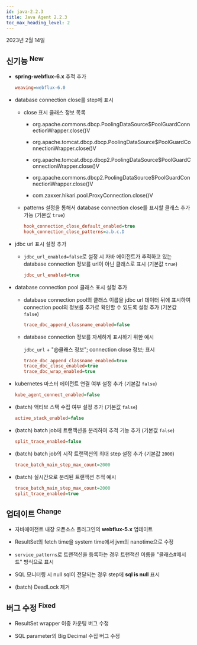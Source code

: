 ```yaml
---
id: java-2.2.3
title: Java Agent 2.2.3
toc_max_heading_level: 2
---
```


2023년 2월 14일

## 신기능 <sup><Status>New</Status></sup>

- **spring-webflux-6.x** 추적 추가

  ```ini title='whatap.conf'
  weaving=webflux-6.0
  ```
    
- database connection close를 step에 표시

  - close 표시 클래스 정보 목록

      - org.apache.commons.dbcp.PoolingDataSource$PoolGuardConnectionWrapper.close()V
      
      - org.apache.tomcat.dbcp.dbcp.PoolingDataSource$PoolGuardConnectionWrapper.close()V
      
      - org.apache.tomcat.dbcp.dbcp2.PoolingDataSource$PoolGuardConnectionWrapper.close()V
      
      - org.apache.commons.dbcp2.PoolingDataSource$PoolGuardConnectionWrapper.close()V
      
      - com.zaxxer.hikari.pool.ProxyConnection.close()V

  - patterns 설정을 통해서 database connection close를 표시할 클래스 추가 가능 (기본값 `true`)

    ```ini title='whatap.conf'
    hook_connection_close_default_enabled=true
    hook_connection_close_patterns=a.b.c.D
    ```

- jdbc url 표시 설정 추가

  - `jdbc_url_enabled=false`로 설정 시 자바 에이전트가 추적하고 있는 database connection 정보를 url이 아닌 클래스로 표시 (기본값 `true`)

    ```ini title='whatap.conf'
    jdbc_url_enabled=true
    ```
        
- database connection pool 클래스 표시 설정 추가

  - database connection pool의 클래스 이름을 jdbc url 데이터 뒤에 표시하여 connection pool의 정보를 추가로 확인할 수 있도록 설정 추가 (기본값 `false`)

    ```ini title='whatap.conf'
    trace_dbc_append_classname_enabled=false
    ```

  - database connection 정보를 자세하게 표시하기 위한 예시
  
    `jdbc_url` + "@클래스 정보"; connection close 정보; 표시

    ```ini title='whatap.conf'
    trace_dbc_append_classname_enabled=true
    trace_dbc_close_enabled=true
    trace_dbc_wrap_enabled=true
    ```

- kubernetes 마스터 에이전트 연결 여부 설정 추가 (기본값 `false`)

  ```ini title='whatap.conf'
  kube_agent_connect_enabled=false
  ```


- (batch) 액티브 스택 수집 여부 설정 추가 (기본값 `false`)

  ```ini title='whatap.conf'
  active_stack_enabled=false
  ```

- (batch) batch job에 트랜잭션을 분리하여 추적 기능 추가 (기본값 `false`)

  ```ini title='whatap.conf'
  split_trace_enabled=false
  ```

- (batch) batch job의 시작 트랜잭션의 최대 step 설정 추가 (기본값 `2000`)

  ```ini title='whatap.conf'
  trace_batch_main_step_max_count=2000
  ```

- (batch) 실시간으로 분리된 트랜잭션 추적 예시
    
  ```ini title='whatap.conf'
  trace_batch_main_step_max_count=2000
  split_trace_enabled=true
  ```


## 업데이트 <sup><Status>Change</Status></sup>

- 자바에이전트 내장 오픈소스 플러그인의 **webflux-5.x** 업데이트

- ResultSet의 fetch time을 system time에서 jvm의 nanotime으로 수정

- `service_patterns`로 트랜잭션을 등록하는 경우 트랜잭션 이름을 "클래스#메서드" 방식으로 표시

- SQL 모니터링 시 null sql이 전달되는 경우 step에 **sql is null** 표시

- (batch) DeadLock 제거


## 버그 수정 <sup><Status>Fixed</Status></sup>

- ResultSet wrapper 이중 카운팅 버그 수정

- SQL parameter의 Big Decimal 수집 버그 수정
